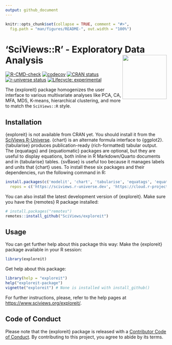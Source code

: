 ```yaml
---
output: github_document
---
```


<!-- README.md is generated from README.Rmd. Please edit that file -->

```r
knitr::opts_chunk$set(collapse = TRUE, comment = "#>",
  fig.path = "man/figures/README-", out.width = "100%")
```

# 'SciViews::R' - Exploratory Data Analysis <a href='https://www.sciviews.org/exploreit'><img src='man/figures/logo.png' align='right' height='138'/></a>

<!-- badges: start -->
[![R-CMD-check](https://github.com/SciViews/exploreit/actions/workflows/R-CMD-check.yaml/badge.svg)](https://github.com/SciViews/exploreit/actions/workflows/R-CMD-check.yaml) [![codecov](https://codecov.io/gh/SciViews/exploreit/branch/main/graph/badge.svg?token=6FYPRdhoFJ)](https://codecov.io/gh/SciViews/exploreit?branch=main)
[![CRAN status](https://www.r-pkg.org/badges/version/exploreit)](https://CRAN.R-project.org/package=exploreit)
[![r-universe status](https://sciviews.r-universe.dev/badges/exploreit)](https://sciviews.r-universe.dev/exploreit)
[![Lifecycle: experimental](https://img.shields.io/badge/lifecycle-experimental-orange.svg)](https://lifecycle.r-lib.org/articles/stages.html#experimental)
<!-- badges: end -->

The {exploreit} package homogenizes the user interface to various multivariate analyses like PCA, CA, MFA, MDS, K-means, hierarchical clustering, and more to match the `SciViews::R` style.

## Installation

{exploreit} is not available from CRAN yet. You should install it from the [SciViews R-Universe](https://sciviews.r-universe.dev). {chart} is an alternate formula interface to {ggplot2}. {tabularise} produces publication-ready (rich-formatted) tabular output. The {equatags} and {equatiomatic} packages are optional, but they are useful to display equations, both inline in R Markdown/Quarto documents and in {tabularise} tables. {svBase} is useful too because it manages labels and units that {chart} uses. To install these six packages and their dependencies, run the following command in R:

``` r
install.packages(c('modelit', 'chart', 'tabularise', 'equatags', 'equatiomatic', 'svBase'),
  repos = c('https://sciviews.r-universe.dev', 'https://cloud.r-project.org'))
```

You can also install the latest development version of {exploreit}. Make sure you have the {remotes} R package installed:

``` r
# install.packages("remotes")
remotes::install_github("SciViews/exploreit")
```

## Usage

You can get further help about this package this way: Make the {exploreit} package available in your R session:

``` r
library(exploreit)
```

Get help about this package:

``` r
library(help = "exploreit")
help("exploreit-package")
vignette("exploreit") # None is installed with install_github()
```

For further instructions, please, refer to the help pages at <https://www.sciviews.org/exploreit/>.

## Code of Conduct

Please note that the {exploreit} package is released with a [Contributor Code of Conduct](https://contributor-covenant.org/version/2/1/CODE_OF_CONDUCT.html). By contributing to this project, you agree to abide by its terms.

